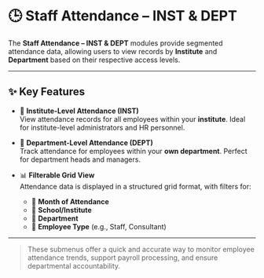 # 🕒 Staff Attendance – INST & DEPT

The **Staff Attendance – INST & DEPT** modules provide segmented attendance data, allowing users to view records by **Institute** and **Department** based on their respective access levels.

---

## ✨ Key Features

- 🏫 **Institute-Level Attendance (INST)**  
  View attendance records for all employees within your **institute**. Ideal for institute-level administrators and HR personnel.

- 🏢 **Department-Level Attendance (DEPT)**  
  Track attendance for employees within your **own department**. Perfect for department heads and managers.

- 📊 **Filterable Grid View**  
  Attendance data is displayed in a structured grid format, with filters for:
  - 📅 **Month of Attendance**
  - 🏫 **School/Institute**
  - 🏢 **Department**
  - 👥 **Employee Type** (e.g., Staff, Consultant)

---

> These submenus offer a quick and accurate way to monitor employee attendance trends, support payroll processing, and ensure departmental accountability.

